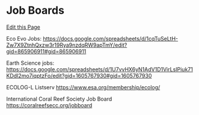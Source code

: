 # Job Boards

[Edit this Page](https://github.com/remygatins/GatinsLab/edit/main/prof_dev_job_boards.qmd)

Eco Evo Jobs:
<https://docs.google.com/spreadsheets/d/1cqTuSeLtH-Zw7X9ZtnhQxzw3r19Rya9nzdqRW9apTmY/edit?gid=865906911#gid=865906911>

Earth Science jobs:
<https://docs.google.com/spreadsheets/d/1U7vvHX6yN1AdV1D1VirLsIPiuk71KDdI2mo7iqptzFo/edit?gid=1605767930#gid=1605767930>

ECOLOG-L Listserv
<https://www.esa.org/membership/ecolog/>

International Coral Reef Society Job Board
<https://coralreefsecc.org/jobboard>
